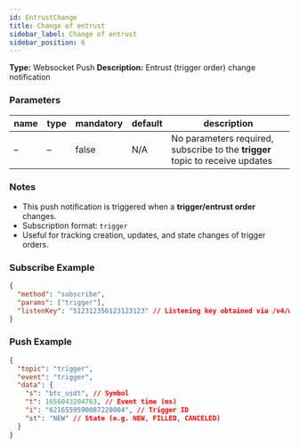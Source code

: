 ```yaml
---
id: EntrustChange
title: Change of entrust
sidebar_label: Change of entrust
sidebar_position: 6
---
```


**Type:** Websocket Push **Description:** Entrust (trigger order) change notification

### Parameters

| name | type | mandatory | default | description |
| --- | --- | --- | --- | --- |
| – | – | false | N/A | No parameters required, subscribe to the **trigger** topic to receive updates |

### Notes

- This push notification is triggered when a **trigger/entrust order** changes.
- Subscription format: `trigger`
- Useful for tracking creation, updates, and state changes of trigger orders.

### Subscribe Example

```json title="Subscribe"
{
  "method": "subscribe",
  "params": ["trigger"],
  "listenKey": "512312356123123123" // Listening key obtained via /v4/ws-token
}
```

### Push Example

```json title="Push"
{
  "topic": "trigger",
  "event": "trigger",
  "data": {
    "s": "btc_usdt", // Symbol
    "t": 1656043204763, // Event time (ms)
    "i": "6216559590087220004", // Trigger ID
    "st": "NEW" // State (e.g. NEW, FILLED, CANCELED)
  }
}
```

